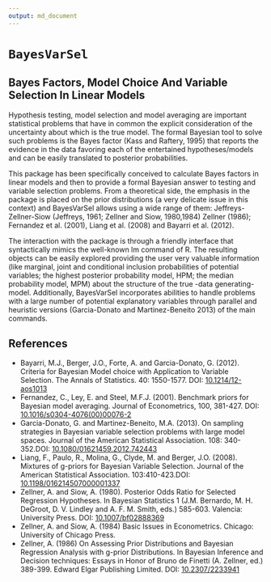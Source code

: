 ```yaml
---
output: md_document
---
```


# `BayesVarSel`

## Bayes Factors, Model Choice And Variable Selection In Linear Models

Hypothesis testing, model selection and model averaging are important statistical problems that have in common the explicit consideration of the uncertainty about which is the true model. The formal Bayesian tool to solve such problems is the Bayes factor (Kass and Raftery, 1995) that reports the evidence in the data favoring each of the entertained hypotheses/models and can be easily translated to posterior probabilities.

This package has been specifically conceived to calculate Bayes factors in linear models and then to provide a formal Bayesian answer to testing and variable selection problems. From a theoretical side, the emphasis in the package is placed on the prior distributions (a very delicate issue in this context) and BayesVarSel allows using a wide range of them: Jeffreys-Zellner-Siow (Jeffreys, 1961; Zellner and Siow, 1980,1984) Zellner (1986); Fernandez et al. (2001), Liang et al. (2008) and Bayarri et al. (2012).

The interaction with the package is through a friendly interface that syntactically mimics the well-known lm command of R. The resulting objects can be easily explored providing the user very valuable information (like marginal, joint and conditional inclusion probabilities of potential variables; the highest posterior probability model, HPM; the median probability model, MPM) about the structure of the true -data generating- model. Additionally, BayesVarSel incorporates abilities to handle problems with a large number of potential explanatory variables through parallel and heuristic versions (Garcia-Donato and Martinez-Beneito 2013) of the main commands.


## References

- Bayarri, M.J., Berger, J.O., Forte, A. and Garcia-Donato, G. (2012). Criteria for Bayesian Model choice with Application to Variable Selection. The Annals of Statistics. 40: 1550-1577. DOI: [10.1214/12-aos1013](http://www.dx.doi.org/10.1214/12-aos1013)
- Fernandez, C., Ley, E. and Steel, M.F.J. (2001). Benchmark priors for Bayesian model averaging. Journal of Econometrics, 100, 381-427. DOI: [10.1016/s0304-4076(00)00076-2](http://www.dx.doi.org/10.1016/s0304-4076(00)00076-2)
- Garcia-Donato, G. and Martinez-Beneito, M.A. (2013). On sampling strategies in Bayesian variable selection problems with large model spaces. Journal of the American Statistical Association. 108: 340-352.DOI: [10.1080/01621459.2012.742443](http://www.dx.doi.org/10.1080/01621459.2012.742443)
- Liang, F., Paulo, R., Molina, G., Clyde, M. and Berger, J.O. (2008). Mixtures of g-priors for Bayesian Variable Selection. Journal of the American Statistical Association. 103:410-423.DOI: [10.1198/016214507000001337](http://www.dx.doi.org/10.1198/016214507000001337)
- Zellner, A. and Siow, A. (1980). Posterior Odds Ratio for Selected Regression Hypotheses. In Bayesian Statistics 1 (J.M. Bernardo, M. H. DeGroot, D. V. Lindley and A. F. M. Smith, eds.) 585-603. Valencia: University Press. DOI: [10.1007/bf02888369](http://www.dx.doi.org/10.1007/bf02888369)
- Zellner, A. and Siow, A. (1984) Basic Issues in Econometrics. Chicago: University of Chicago Press.
- Zellner, A. (1986) On Assessing Prior Distributions and Bayesian Regression Analysis with g-prior Distributions. In Bayesian Inference and Decision techniques: Essays in Honor of Bruno de Finetti (A. Zellner, ed.) 389-399. Edward Elgar Publishing Limited. DOI: [10.2307/2233941](http://www.dx.doi.org/10.2307/2233941)
